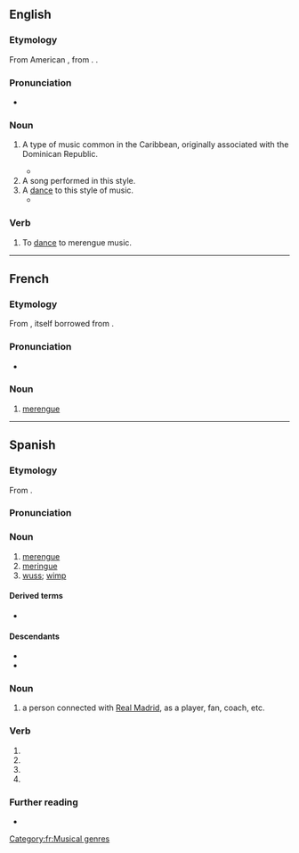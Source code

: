==English==
{{wikipedia}}

===Etymology===
From American {{bor|en|es|merengue}}, from {{der|en|fr|meringue}}. {{doublet|en|meringue}}.

===Pronunciation===
* {{IPA|en|/məˈɹɛŋɡeɪ/}}

===Noun===
{{en-noun|~}}

# {{lb|en|music|uncountable}} A type of music common in the Caribbean, originally associated with the Dominican Republic.
#* {{quote-journal|en|2007|January 7|Alex Mindlin|For a Shuttered Marina, Some Regret, Some Relief|New York Times|url=http://www.nytimes.com/2007/01/07/nyregion/thecity/07mari.html
|passage=The marina was a mainstay of the neighborhood, and Mr. O’Rourke was known for staging salsa and '''merengue''' concerts.}}
# A song performed in this style.
# A [[dance]] to this style of music.
#* {{quote-book|en|title=Latin Dance|author=Elizabeth Drake-Boyt|year=2011|page=86|ISBN=0313376093|passage=If Trujillo said everybody had to dance the '''merengue''', then everybody danced the '''merengue''', for so feared was he by Dominicans that it was said that even a glance from him had the power to kill someone from across the street.}}

===Verb===
{{en-verb}}

# {{lb|en|intransitive}} To [[dance]] to merengue music.
{{C|en|Dances}}
----

==French==

===Etymology===
From {{bor|fr|es|merengue}}, itself borrowed from {{der|fr|fr|meringue}}.

===Pronunciation===
* {{fr-IPA|mére_ngué}}

===Noun===
{{fr-noun|m}}

# {{lb|fr|music}} [[#English|merengue]]

[[Category:fr:Musical genres]]

----

==Spanish==

===Etymology===
From {{bor|es|fr|meringue}}.

===Pronunciation===
{{es-IPA}}

===Noun===
{{es-noun|m}}

# [[#English|merengue]] {{gloss|a type of music common in the Caribbean}}
# [[meringue]]
# [[wuss]]; [[wimp]]

====Derived terms====
* {{l|es|merenguero}}

====Descendants====
* {{desc|en|merengue|bor=1}}
* {{desc|fr|merengue|bor=1}}

===Noun===
{{es-noun|mf}}

# {{lb|es|football}} a person connected with [[w:Real Madrid C.F.|Real Madrid]], as a player, fan, coach, etc.

===Verb===
{{head|es|verb form}}

# {{es-verb form of|mood=imperative|sense=affirmative|formal=y|person=2|number=s|ending=ar|merengar}}
# {{es-verb form of|mood=subjunctive|tense=present|person=1|number=s|ending=ar|merengar}}
# {{es-verb form of|mood=subjunctive|tense=present|formal=y|person=2|number=s|ending=ar|merengar}}
# {{es-verb form of|mood=subjunctive|tense=present|person=3|number=s|ending=ar|merengar}}

===Further reading===
* {{R:DRAE}}